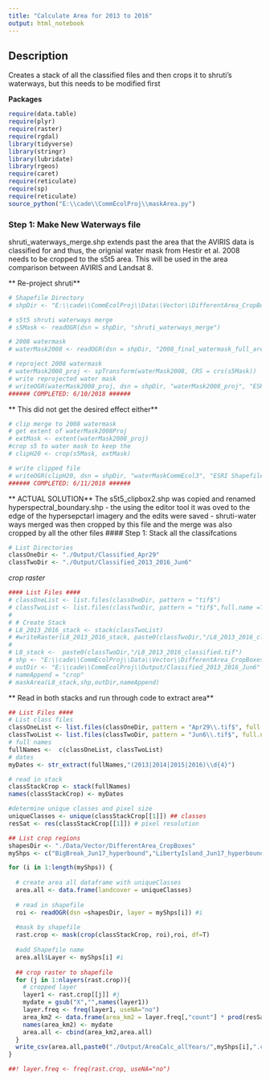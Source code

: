 ```yaml
---
title: "Calculate Area for 2013 to 2016"
output: html_notebook
---
```

## Description 
Creates a stack of all the classified files and then crops it to shruti's waterways, but this needs to be modified first 

**Packages**
```r
require(data.table)
require(plyr)
require(raster)
require(rgdal)
library(tidyverse)
library(stringr)
library(lubridate)
library(rgeos)
require(caret)
require(reticulate)
require(sp)
require(reticulate)
source_python("E:\\cade\\CommEcolProj\\maskArea.py")

```

### Step 1: Make New Waterways file 
shruti_waterways_merge.shp extends past the area that the AVIRIS data is classified for and thus, the orignial water mask from Hestir et al. 2008 needs to be cropped to the s5t5 area. This will be used in the area comparison between AVIRIS and Landsat 8.

** Re-project shruti**
```r
# Shapefile Directory
# shpDir <- "E:\\cade\\CommEcolProj\\Data\\Vector\\DifferentArea_CropBoxes"

# s5t5 shruti waterways merge 
# s5Mask <- readOGR(dsn = shpDir, "shruti_waterways_merge")

# 2008 watermask
# waterMask2008 <- readOGR(dsn = shpDir, "2008_final_watermask_full_area")

# reproject 2008 watermask
# waterMask2008_proj <- spTransform(waterMask2008, CRS = crs(s5Mask))
# write reprojected water mask
# writeOGR(waterMask2008_proj, dsn = shpDir, "waterMask2008_proj", "ESRI Shapefile")
###### COMPLETED: 6/10/2018 ######

```

** This did not get the desired effect either**
```r
# clip merge to 2008 watermask 
# get extent of waterMask2008Proj
# extMask <- extent(waterMask2008_proj)
#crop s5 to water mask to keep the 
# clipH20 <- crop(s5Mask, extMask)

# write clipped file
# writeOGR(clipH20, dsn = shpDir, "waterMaskCommEcol3", "ESRI Shapefile", overwrite_layer = T)
###### COMPLETED: 6/11/2018 ######

```

** ACTUAL SOLUTION**
The s5t5_clipbox2.shp was copied and renamed hyperspectral_boundary.shp
- the using the editor tool it was oved to the edge of the hypersepctarl imagery
and the edits were saved 
- shruti-water ways merged was then cropped by this file and the merge was also cropped by all the other files 
#### Step 1: Stack all the classifcations 

```r
# List Directories
classOneDir <- "./Output/Classified_Apr29"
classTwoDir <- "./Output/Classified_2013_2016_Jun6"
```

*crop raster*
```r
#### List Files ####
# classOneList <- list.files(classOneDir, pattern = "tif$")
# classTwoList <- list.files(classTwoDir, pattern = "tif$",full.name =T )
# 
# # Create Stack
# L8_2013_2016_stack <- stack(classTwoList)
# #writeRaster(L8_2013_2016_stack, paste0(classTwoDir,"/L8_2013_2016_classified"), format = "GTiff")
# 
# L8_stack <-  paste0(classTwoDir,"/L8_2013_2016_classified.tif")
# shp <- "E:\\cade\\CommEcolProj\\Data\\Vector\\DifferentArea_CropBoxes\\shruti_waterways_merge.shp"
# outDir <- "E:\\cade\\CommEcolProj\\Output/Classified_2013_2016_Jun6"
# nameAppend = "crop" 
# maskArea(L8_stack,shp,outDir,nameAppend)

```

** Read in both stacks and run through code to extract area** 

```r
## List Files ####
# List class files
classOneList <- list.files(classOneDir, pattern = "Apr29\\.tif$", full.names = T)
classTwoList <- list.files(classTwoDir, pattern = "Jun6\\.tif$", full.names = T)
# full names
fullNames <-  c(classOneList, classTwoList)
# dates
myDates <- str_extract(fullNames,"(2013|2014|2015|2016)\\d{4}")

# read in stack
classStackCrop <- stack(fullNames)
names(classStackCrop) <- myDates
```

```r
#determine unique classes and pixel size
uniqueClasses <- unique(classStackCrop[[1]]) ## classes
resSat <- res(classStackCrop[[1]]) # pixel resolution

## List crop regions
shapesDir <- "./Data/Vector/DifferentArea_CropBoxes"
myShps <- c("BigBreak_Jun17_hyperbound","LibertyIsland_Jun17_hyperbound","ShermanIsland_Jun17_hyperbound","VeniceWard_Jun17_hyperbound","shruti_waterways_merge_hyperbound")

```

```r
for (i in 1:length(myShps)) {
  
  # create area all dataframe with uniqueClasses
  area.all <- data.frame(landcover = uniqueClasses)
  
  # read in shapefile
  roi <- readOGR(dsn =shapesDir, layer = myShps[i]) #i
  
  #mask by shapefile
  rast.crop <- mask(crop(classStackCrop, roi),roi, df=T)
  
  #add Shapefile name
  area.all$Layer <- myShps[i] #i 
  
  ## crop raster to shapefile
  for (j in 1:nlayers(rast.crop)){
    # cropped layer
    layer1 <- rast.crop[[j]] #j
    mydate = gsub("X","",names(layer1))
    layer.freq <- freq(layer1, useNA="no")
    area_km2 <- data.frame(area_km2 = layer.freq[,"count"] * prod(resSat) *1e-06)
    names(area_km2) <- mydate
    area.all <- cbind(area_km2,area.all)
  }
  write_csv(area.all,paste0("./Output/AreaCalc_allYears/",myShps[i],".csv"))
}

##! layer.freq <- freq(rast.crop, useNA="no")
```


